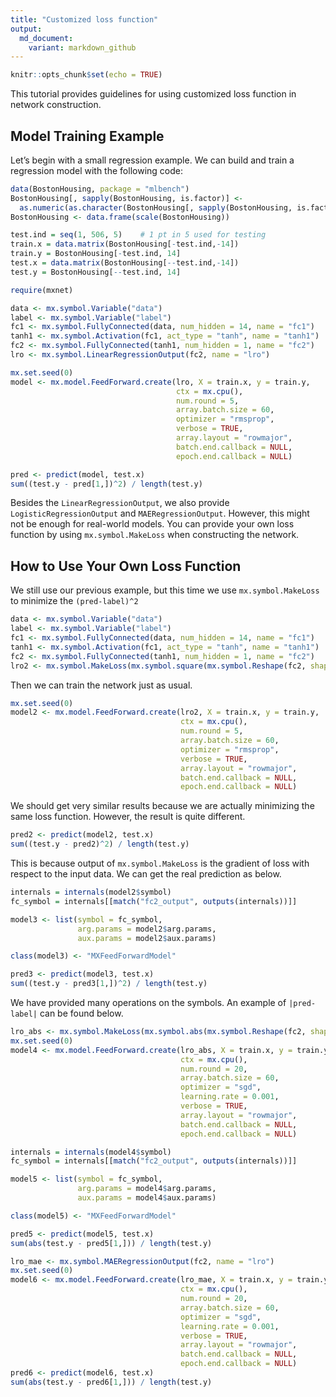 ```yaml
---
title: "Customized loss function"
output:
  md_document:
    variant: markdown_github
---
```


```r
knitr::opts_chunk$set(echo = TRUE)
```

This tutorial provides guidelines for using customized loss function in network construction.

Model Training Example
----------

Let's begin with a small regression example. We can build and train a regression model with the following code:

```r
data(BostonHousing, package = "mlbench")
BostonHousing[, sapply(BostonHousing, is.factor)] <-
  as.numeric(as.character(BostonHousing[, sapply(BostonHousing, is.factor)]))
BostonHousing <- data.frame(scale(BostonHousing))

test.ind = seq(1, 506, 5)    # 1 pt in 5 used for testing
train.x = data.matrix(BostonHousing[-test.ind,-14])
train.y = BostonHousing[-test.ind, 14]
test.x = data.matrix(BostonHousing[--test.ind,-14])
test.y = BostonHousing[--test.ind, 14]

require(mxnet)

data <- mx.symbol.Variable("data")
label <- mx.symbol.Variable("label")
fc1 <- mx.symbol.FullyConnected(data, num_hidden = 14, name = "fc1")
tanh1 <- mx.symbol.Activation(fc1, act_type = "tanh", name = "tanh1")
fc2 <- mx.symbol.FullyConnected(tanh1, num_hidden = 1, name = "fc2")
lro <- mx.symbol.LinearRegressionOutput(fc2, name = "lro")

mx.set.seed(0)
model <- mx.model.FeedForward.create(lro, X = train.x, y = train.y,
                                     ctx = mx.cpu(),
                                     num.round = 5,
                                     array.batch.size = 60,
                                     optimizer = "rmsprop",
                                     verbose = TRUE,
                                     array.layout = "rowmajor",
                                     batch.end.callback = NULL,
                                     epoch.end.callback = NULL)

pred <- predict(model, test.x)
sum((test.y - pred[1,])^2) / length(test.y)
```

Besides the `LinearRegressionOutput`, we also provide `LogisticRegressionOutput` and `MAERegressionOutput`.
However, this might not be enough for real-world models. You can provide your own loss function
by using `mx.symbol.MakeLoss` when constructing the network.

How to Use Your Own Loss Function
---------

We still use our previous example, but this time we use `mx.symbol.MakeLoss` to minimize the `(pred-label)^2`

```r
data <- mx.symbol.Variable("data")
label <- mx.symbol.Variable("label")
fc1 <- mx.symbol.FullyConnected(data, num_hidden = 14, name = "fc1")
tanh1 <- mx.symbol.Activation(fc1, act_type = "tanh", name = "tanh1")
fc2 <- mx.symbol.FullyConnected(tanh1, num_hidden = 1, name = "fc2")
lro2 <- mx.symbol.MakeLoss(mx.symbol.square(mx.symbol.Reshape(fc2, shape = 0) - label), name="lro2")
```

Then we can train the network just as usual.

```r
mx.set.seed(0)
model2 <- mx.model.FeedForward.create(lro2, X = train.x, y = train.y,
                                      ctx = mx.cpu(),
                                      num.round = 5,
                                      array.batch.size = 60,
                                      optimizer = "rmsprop",
                                      verbose = TRUE,
                                      array.layout = "rowmajor",
                                      batch.end.callback = NULL,
                                      epoch.end.callback = NULL)
```

We should get very similar results because we are actually minimizing the same loss function.
However, the result is quite different.

```r
pred2 <- predict(model2, test.x)
sum((test.y - pred2)^2) / length(test.y)
```

This is because output of `mx.symbol.MakeLoss` is the gradient of loss with respect to the input data.
We can get the real prediction as below.

```r
internals = internals(model2$symbol)
fc_symbol = internals[[match("fc2_output", outputs(internals))]]

model3 <- list(symbol = fc_symbol,
               arg.params = model2$arg.params,
               aux.params = model2$aux.params)

class(model3) <- "MXFeedForwardModel"

pred3 <- predict(model3, test.x)
sum((test.y - pred3[1,])^2) / length(test.y)
```

We have provided many operations on the symbols. An example of `|pred-label|` can be found below.

```r
lro_abs <- mx.symbol.MakeLoss(mx.symbol.abs(mx.symbol.Reshape(fc2, shape = 0) - label))
mx.set.seed(0)
model4 <- mx.model.FeedForward.create(lro_abs, X = train.x, y = train.y,
                                      ctx = mx.cpu(),
                                      num.round = 20,
                                      array.batch.size = 60,
                                      optimizer = "sgd",
                                      learning.rate = 0.001,
                                      verbose = TRUE,
                                      array.layout = "rowmajor",
                                      batch.end.callback = NULL,
                                      epoch.end.callback = NULL)

internals = internals(model4$symbol)
fc_symbol = internals[[match("fc2_output", outputs(internals))]]

model5 <- list(symbol = fc_symbol,
               arg.params = model4$arg.params,
               aux.params = model4$aux.params)

class(model5) <- "MXFeedForwardModel"

pred5 <- predict(model5, test.x)
sum(abs(test.y - pred5[1,])) / length(test.y)
```


```r
lro_mae <- mx.symbol.MAERegressionOutput(fc2, name = "lro")
mx.set.seed(0)
model6 <- mx.model.FeedForward.create(lro_mae, X = train.x, y = train.y,
                                      ctx = mx.cpu(),
                                      num.round = 20,
                                      array.batch.size = 60,
                                      optimizer = "sgd",
                                      learning.rate = 0.001,
                                      verbose = TRUE,
                                      array.layout = "rowmajor",
                                      batch.end.callback = NULL,
                                      epoch.end.callback = NULL)
pred6 <- predict(model6, test.x)
sum(abs(test.y - pred6[1,])) / length(test.y)
```

